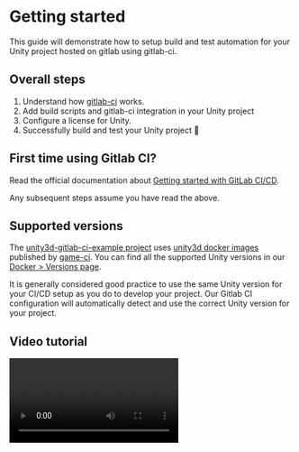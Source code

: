
# Getting started

This guide will demonstrate how to setup build and test automation for your Unity project hosted on
gitlab using gitlab-ci.

## Overall steps

1. Understand how [gitlab-ci](https://docs.gitlab.com/ce/ci/) works.
2. Add build scripts and gitlab-ci integration in your Unity project
3. Configure a license for Unity.
4. Successfully build and test your Unity project 🎉

## First time using Gitlab CI?

Read the official documentation about
[Getting started with GitLab CI/CD](https://docs.gitlab.com/ce/ci/quick_start/).

Any subsequent steps assume you have read the above.

## Supported versions

The [unity3d-gitlab-ci-example project](https://gitlab.com/game-ci/unity3d-gitlab-ci-example/) uses
[unity3d docker images](https://github.com/game-ci/docker/) published by
[game-ci](https://github.com/game-ci). You can find all the supported Unity versions in our
[Docker > Versions page](/docs/docker/versions).

It is generally considered good practice to use the same Unity version for your CI/CD setup as you
do to develop your project. Our Gitlab CI configuration will automatically detect and use the
correct Unity version for your project.

## Video tutorial

<Video url="https://www.youtube-nocookie.com/embed/k0NcedDzEqA" />

:::caution

The video is slightly outdated, but the general concepts are still the same. 👍

- Activation process has changed a bit since then.
- Docker images have been updated
- The `.gitlab-ci.yml` file uses different variables now.

:::

## Setting Up GitLab CI for Your Unity Project

Follow these steps to quickly set up GitLab CI for your Unity project.

### 1. Run the Commands

Open a terminal in the **parent folder** where you want to set up your Unity project and run these
commands one by one. In summary, these commands will:

- Clone the example project
- Copy the necessary files and folders to your Unity project.

:::info

See [example project's release](https://gitlab.com/game-ci/unity3d-gitlab-ci-example/-/releases) for
stable versions.

:::

Note: This setup assumes that your unity project is at the root of the repository. If your project
is in a subfolder, you will need to adjust the paths in the commands below. You will also need to
adjust `UNITY_DIR` in `.gitlab-ci.yml` to point to the correct directory.

```bash
# Clone the example repository
git clone https://gitlab.com/game-ci/unity3d-gitlab-ci-example.git

# Note: you can checkout a specific version if you want
#cd unity3d-gitlab-ci-example
#git checkout v4.0.0
#cd ..

# Change directory to your Unity project folder
cd your-unity-project

# Create necessary directories
mkdir -p Assets/Scripts/Editor/

# Copy required files from the example project
cp ../unity3d-gitlab-ci-example/.gitlab-ci.yml ./
cp -r ../unity3d-gitlab-ci-example/ci ./
cp ../unity3d-gitlab-ci-example/Assets/Scripts/Editor/BuildCommand.cs ./Assets/Scripts/Editor/
```

- Replace `your-unity-project` with the name of your Unity project folder.

<details><summary>Verify the copied files</summary>

After running these commands, you should see the following files and folders in your Unity project
(in addition to your existing project files):

```plaintext
your-unity-project/
├── .gitlab-ci.yml
├── ci/
│   ├── nunit-transforms/
│   │   ├── LICENSE.txt
│   │   └── nunit3-junit.xslt
│   ├── before_script.sh
│   ├── build.sh
│   ├── docker_build.sh
│   ├── docker_test.sh
│   ├── return_license.sh
│   └── test.sh
└── Assets/Scripts/Editor/BuildCommand.cs
```

</details>

### 2. Push Changes to GitLab

Add the files to your repository:

```bash
git add .gitlab-ci.yml ci/ Assets/Scripts/Editor/BuildCommand.cs
git commit -m "chore: Add GameCI configuration"
git push
```

### Proceed to activation

That’s It! You're one step away from having automated builds and tests for your Unity project.
Proceed to the [Activation](./02-activation.mdx) guide.
